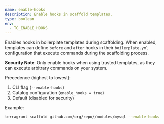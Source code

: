 ```yaml
---
name: enable-hooks
description: Enable hooks in scaffold templates.
type: boolean
env:
  - TG_ENABLE_HOOKS
---
```


Enables hooks in boilerplate templates during scaffolding. When enabled, templates can define `before` and `after` hooks in their `boilerplate.yml` configuration that execute commands during the scaffolding process.

**Security Note**: Only enable hooks when using trusted templates, as they can execute arbitrary commands on your system.

Precedence (highest to lowest):
1. CLI flag (`--enable-hooks`)
2. Catalog configuration (`enable_hooks = true`)
3. Default (disabled for security)

Example:

```bash
terragrunt scaffold github.com/org/repo//modules/mysql --enable-hooks
``` 